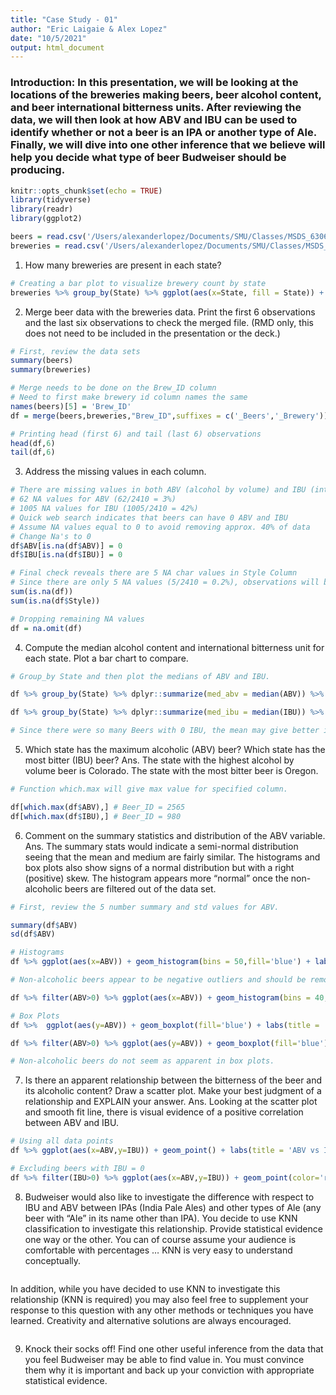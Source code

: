 ```yaml
---
title: "Case Study - 01"
author: "Eric Laigaie & Alex Lopez"
date: "10/5/2021"
output: html_document
---
```

### Introduction:   In this presentation, we will be looking at the locations of the breweries making beers, beer alcohol content, and beer international bitterness units. After reviewing the data, we will then look at how ABV and IBU can be used to identify whether or not a beer is an IPA or another type of Ale. Finally, we will dive into one other inference that we believe will help you decide what type of beer Budweiser should be producing.


```r
knitr::opts_chunk$set(echo = TRUE)
library(tidyverse)
library(readr)
library(ggplot2)
```

```r
beers = read.csv('/Users/alexanderlopez/Documents/SMU/Classes/MSDS_6306_Doing_Data_Science/Case_Study_1/Case-Study-01/Beers.csv', header = TRUE)
breweries = read.csv('/Users/alexanderlopez/Documents/SMU/Classes/MSDS_6306_Doing_Data_Science/Case_Study_1/Case-Study-01/Breweries.csv', header = TRUE)
```

1.   How many breweries are present in each state?
```r
# Creating a bar plot to visualize brewery count by state
breweries %>% group_by(State) %>% ggplot(aes(x=State, fill = State)) + geom_bar(width = .33) + theme(axis.text.x = element_text(angle = 90, vjust = 0.5, hjust=.1), aspect.ratio=6/5) + geom_text(stat='count', aes(label=..count..), vjust=-.33) + labs(title = 'Number of Breweries Per State', y = 'Number of Breweries')
```

2.   Merge beer data with the breweries data. Print the first 6 observations and the last six observations to check the merged file.  (RMD only, this does not need to be included in the presentation or the deck.)
```r
# First, review the data sets
summary(beers)
summary(breweries)

# Merge needs to be done on the Brew_ID column
# Need to first make brewery id column names the same
names(beers)[5] = 'Brew_ID'
df = merge(beers,breweries,"Brew_ID",suffixes = c('_Beers','_Brewery'))

# Printing head (first 6) and tail (last 6) observations
head(df,6)
tail(df,6)
```

3.   Address the missing values in each column.
```r
# There are missing values in both ABV (alcohol by volume) and IBU (international bitterness unit)
# 62 NA values for ABV (62/2410 = 3%)
# 1005 NA values for IBU (1005/2410 = 42%)
# Quick web search indicates that beers can have 0 ABV and IBU
# Assume NA values equal to 0 to avoid removing approx. 40% of data
# Change Na's to 0
df$ABV[is.na(df$ABV)] = 0
df$IBU[is.na(df$IBU)] = 0

# Final check reveals there are 5 NA char values in Style Column
# Since there are only 5 NA values (5/2410 = 0.2%), observations will be dropped
sum(is.na(df))
sum(is.na(df$Style))

# Dropping remaining NA values
df = na.omit(df)
```

4.   Compute the median alcohol content and international bitterness unit for each state. Plot a bar chart to compare.
```r
# Group_by State and then plot the medians of ABV and IBU.

df %>% group_by(State) %>% dplyr::summarize(med_abv = median(ABV)) %>% ggplot(aes(x=reorder(State, med_abv),y=med_abv,fill=State)) + geom_bar(stat="identity",width = .33) + theme(axis.text.x = element_text(angle = 90, vjust = 0.5, hjust=.1), aspect.ratio=9/16) + labs(title = 'Median ABV per State',x='State', y = 'ABV (Alcohol by Volume)')

df %>% group_by(State) %>% dplyr::summarize(med_ibu = median(IBU)) %>% ggplot(aes(x=reorder(State, med_ibu),y=med_ibu,fill=State)) + geom_bar(stat="identity",width = .33) + theme(axis.text.x = element_text(angle = 90, vjust = 0.5, hjust=.1), aspect.ratio=9/16) + labs(title = 'Median IBU per State',x='State', y = 'IBU (International Bitterness Units)')

# Since there were so many Beers with 0 IBU, the mean may give better insight(?)

```

5.   Which state has the maximum alcoholic (ABV) beer? Which state has the most bitter (IBU) beer?
Ans.    The state with the highest alcohol by volume beer is Colorado. The state with the most bitter beer is Oregon. 

```r

# Function which.max will give max value for specified column.

df[which.max(df$ABV),] # Beer_ID = 2565
df[which.max(df$IBU),] # Beer_ID = 980

```

6.   Comment on the summary statistics and distribution of the ABV variable.
Ans.   The summary stats would indicate a semi-normal distribution seeing that the mean and medium are fairly similar. The histograms and box plots also show signs of a normal distribution but with a right (positive) skew. The histogram appears more "normal" once the non-alcoholic beers are filtered out of the data set.
```r

# First, review the 5 number summary and std values for ABV.

summary(df$ABV)
sd(df$ABV)

# Histograms
df %>% ggplot(aes(x=ABV)) + geom_histogram(bins = 50,fill='blue') + labs(title = 'Histogram of ABV')

# Non-alcoholic beers appear to be negative outliers and should be removed if we are to analyze beer ABV.

df %>% filter(ABV>0) %>% ggplot(aes(x=ABV)) + geom_histogram(bins = 40,fill='blue') + labs(title = 'Histogram of ABV (excluding non-alcoholic)')

# Box Plots
df %>%  ggplot(aes(y=ABV)) + geom_boxplot(fill='blue') + labs(title = 'Histogram of ABV')

df %>% filter(ABV>0) %>% ggplot(aes(y=ABV)) + geom_boxplot(fill='blue') + labs(title = 'Histogram of ABV (excluding non-alcoholic)')

# Non-alcoholic beers do not seem as apparent in box plots.

```

7.   Is there an apparent relationship between the bitterness of the beer and its alcoholic content? Draw a scatter plot.  Make your best judgment of a relationship and EXPLAIN your answer.
Ans.    Looking at the scatter plot and smooth fit line, there is visual evidence of a positive correlation between ABV and IBU.
```r

# Using all data points
df %>% ggplot(aes(x=ABV,y=IBU)) + geom_point() + labs(title = 'ABV vs IBU')

# Excluding beers with IBU = 0
df %>% filter(IBU>0) %>% ggplot(aes(x=ABV,y=IBU)) + geom_point(color='red') + geom_smooth() + labs(title = 'ABV vs IBU')

```

8.  Budweiser would also like to investigate the difference with respect to IBU and ABV between IPAs (India Pale Ales) and other types of Ale (any beer with “Ale” in its name other than IPA).  You decide to use KNN classification to investigate this relationship.  Provide statistical evidence one way or the other. You can of course assume your audience is comfortable with percentages … KNN is very easy to understand conceptually.
```r

```

In addition, while you have decided to use KNN to investigate this relationship (KNN is required) you may also feel free to supplement your response to this question with any other methods or techniques you have learned.  Creativity and alternative solutions are always encouraged.
```r

```

9. Knock their socks off!  Find one other useful inference from the data that you feel Budweiser may be able to find value in.  You must convince them why it is important and back up your conviction with appropriate statistical evidence.
```r

```
